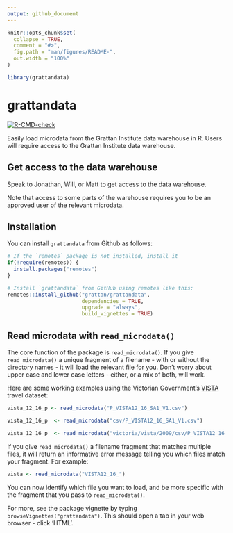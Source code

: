 ```yaml
---
output: github_document
---
```


<!-- README.md is generated from README.Rmd. Please edit that file -->

```r
knitr::opts_chunk$set(
  collapse = TRUE,
  comment = "#>",
  fig.path = "man/figures/README-",
  out.width = "100%"
)

library(grattandata)
```

# grattandata
<!-- badges: start -->
[![R-CMD-check](https://github.com/grattan/grattandata/workflows/R-CMD-check/badge.svg)](https://github.com/grattan/grattandata/actions)
<!-- badges: end -->

Easily load microdata from the Grattan Institute data warehouse in R. Users will require access to the Grattan Institute data warehouse.

## Get access to the data warehouse

Speak to Jonathan, Will, or Matt to get access to the data warehouse.

Note that access to some parts of the warehouse requires you to be an approved user of the relevant microdata.

## Installation

You can install `grattandata` from Github as follows:

```r
# If the `remotes` package is not installed, install it
if(!require(remotes)) {
  install.packages("remotes")
}

# Install `grattandata` from GitHub using remotes like this:
remotes::install_github("grattan/grattandata",
                        dependencies = TRUE, 
                        upgrade = "always", 
                        build_vignettes = TRUE)
```


## Read microdata with `read_microdata()`

The core function of the package is `read_microdata()`. If you give `read_microdata()` a unique fragment of a filename - with or without the directory names - it will load the relevant file for you. Don't worry about upper case and lower case letters - either, or a mix of both, will work.

Here are some working examples using the Victorian Government's [VISTA](https://transport.vic.gov.au/about/data-and-research/vista) travel dataset:

```r
vista_12_16_p <- read_microdata("P_VISTA12_16_SA1_V1.csv")

vista_12_16_p  <- read_microdata("csv/P_VISTA12_16_SA1_V1.csv")

vista_12_16_p  <- read_microdata("victoria/vista/2009/csv/P_VISTA12_16_SA1_V1.csv")

```

If you give `read_microdata()` a filename fragment that matches multiple files, it will return an informative error message telling you which files match your fragment. For example:

```r
vista <- read_microdata("VISTA12_16_")

```

You can now  identify which file you want to load, and be more specific with the fragment that you pass to `read_microdata()`.

For more, see the package vignette by typing `browseVignettes("grattandata")`. This should open a tab in your web browser - click 'HTML'.

